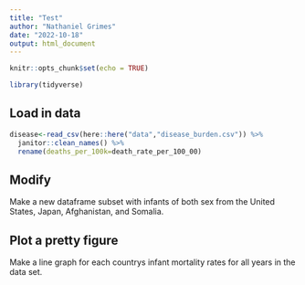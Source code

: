 ```yaml
---
title: "Test"
author: "Nathaniel Grimes"
date: "2022-10-18"
output: html_document
---
```


```r
knitr::opts_chunk$set(echo = TRUE)

library(tidyverse)

```

## Load in data

```r
disease<-read_csv(here::here("data","disease_burden.csv")) %>% 
  janitor::clean_names() %>% 
  rename(deaths_per_100k=death_rate_per_100_00)
```

## Modify

Make a new dataframe subset with infants of both sex from the United States, Japan, Afghanistan, and Somalia.


## Plot a pretty figure

Make a line graph for each countrys infant mortality rates for all years in the data set.



